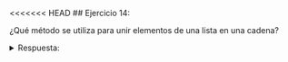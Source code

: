 <<<<<<< HEAD
## Ejercicio 14:

¿Qué método se utiliza para unir elementos de una lista en una cadena?

<details>

<summary>Respuesta:</summary>

El método utilizado para unir elementos de una lista en una cadena es `join()`. Por ejemplo:

```python
elementos = ["a", "b", "c"]
cadena = "-".join(elementos)
```
=======
## Ejercicio 14:

¿Qué método se utiliza para unir elementos de una lista en una cadena?

<details>

<summary>Respuesta:</summary>

El método utilizado para unir elementos de una lista en una cadena es `join()`. Por ejemplo:

```python
elementos = ["a", "b", "c"]
cadena = "-".join(elementos)
```
>>>>>>> e8ed08b1a5bbe1e369719187cfc4de7f7e2a41a9
</details>